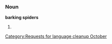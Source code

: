 {{nolanguage/box}}
[[Category:Requests for language cleanup October]]
===Noun===
'''barking spiders'''
#{{plural of|[[barking spider]]}}